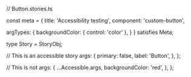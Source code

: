 // Button.stories.ts


const meta = {
  title: 'Accessibility testing',
  component: 'custom-button',

  argTypes: {
    backgroundColor: { control: 'color' },
  }
} satisfies Meta;

type Story = StoryObj;

// This is an accessible story
  args: {
    primary: false,
    label: 'Button',
  },
};

// This is not
  args: {
    ...Accessible.args,
    backgroundColor: 'red',
  },
};
